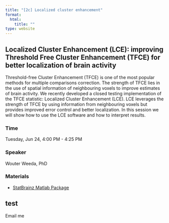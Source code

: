 ```yaml
---
title: "[2c] Localized cluster enhancement"
format:
  html:
    title: ""
type: website
---
```


##  Localized Cluster Enhancement (LCE): improving Threshold Free Cluster Enhancement (TFCE) for better localization of brain activity

Threshold-free Cluster Enhancement (TFCE) is one of the most popular methods for multiple comparisons correction. The strength of TFCE lies in the use of spatial information of neighbouring voxels to improve estimates of brain activity. We recently developed a closed testing implementation of the TFCE statistic: Localized Cluster Enhancement (LCE). LCE leverages the strength of TFCE by using information from neighbouring voxels but provides improved error control and better localization. In this session we will show how to use the LCE software and how to interpret results.
 

### Time

Tuesday, Jun 24, 4:00 PM - 4:25 PM

### Speaker

Wouter Weeda, PhD <a href='https://wdweeda.github.io/'><i class="bi bi-globe"></i></a> 
<a href='https://github.com/wdweeda'><i class="bi bi-github"></i></a>
<a href='https://bsky.app/profile/wouterweeda.bsky.social'><i class="bi bi-bluesky"></i></a>

### Materials

- [StatBrainz Matlab Package](https://github.com/sjdavenport/StatBrainz)

## test

Email me 
